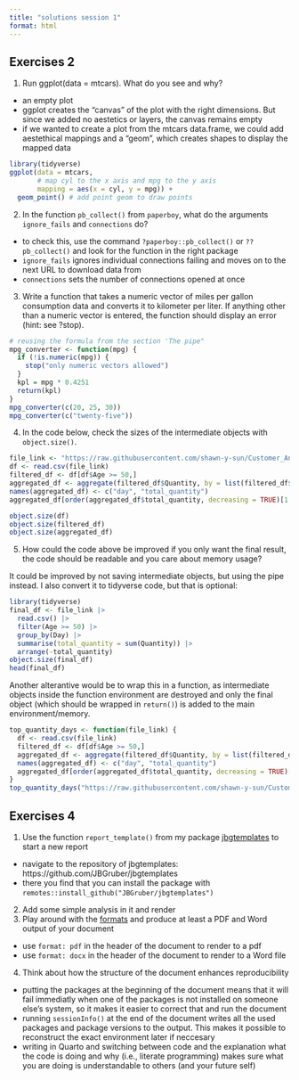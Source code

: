 ```yaml
---
title: "solutions session 1"
format: html
---
```


## Exercises 2

1. Run ggplot(data = mtcars). What do you see and why?

- an empty plot
- ggplot creates the "canvas" of the plot with the right dimensions. But since we added no aestetics or layers, the canvas remains empty
- if we wanted to create a plot from the mtcars data.frame, we could add aestethical mappings and a "geom", which creates shapes to display the mapped data

```r
library(tidyverse)
ggplot(data = mtcars, 
       # map cyl to the x axis and mpg to the y axis
       mapping = aes(x = cyl, y = mpg)) + 
  geom_point() # add point geom to draw points
```

2. In the function `pb_collect()` from `paperboy`, what do the arguments `ignore_fails` and `connections` do?

- to check this, use the command `?paperboy::pb_collect()` or `??pb_collect()` and look for the function in the right package
- `ignore_fails` ignores individual connections failing and moves on to the next URL to download data from
- `connections` sets the number of connections opened at once

3. Write a function that takes a numeric vector of miles per gallon consumption data and converts it to kilometer per liter. If anything other than a numeric vector is entered, the function should display an error (hint: see ?stop).

```r
# reusing the formula from the section 'The pipe"
mpg_converter <- function(mpg) {
  if (!is.numeric(mpg)) {
    stop("only numeric vectors allowed")
  }
  kpl = mpg * 0.4251
  return(kpl)
}
mpg_converter(c(20, 25, 30))
mpg_converter(c("twenty-five"))
```


4. In the code below, check the sizes of the intermediate objects with `object.size()`.

```r
file_link <- "https://raw.githubusercontent.com/shawn-y-sun/Customer_Analytics_Retail/main/purchase%20data.csv"
df <- read.csv(file_link)
filtered_df <- df[df$Age >= 50,]
aggregated_df <- aggregate(filtered_df$Quantity, by = list(filtered_df$Day), FUN = sum)
names(aggregated_df) <- c("day", "total_quantity")
aggregated_df[order(aggregated_df$total_quantity, decreasing = TRUE)[1:5],]
```

```r
object.size(df)
object.size(filtered_df)
object.size(aggregated_df)
```


5. How could the code above be improved if you only want the final result, the code should be readable and you care about memory usage?

It could be improved by not saving intermediate objects, but using the pipe instead.
I also convert it to tidyverse code, but that is optional:

```r
library(tidyverse)
final_df <- file_link |> 
  read.csv() |> 
  filter(Age >= 50) |> 
  group_by(Day) |> 
  summarise(total_quantity = sum(Quantity)) |> 
  arrange(-total_quantity)
object.size(final_df)
head(final_df)
```

Another alterantive would be to wrap this in a function, as intermediate objects inside the function environment are destroyed and only the final object (which should be wrapped in `return()`) is added to the main environment/memory.

```r
top_quantity_days <- function(file_link) {
  df <- read.csv(file_link)
  filtered_df <- df[df$Age >= 50,]
  aggregated_df <- aggregate(filtered_df$Quantity, by = list(filtered_df$Day), FUN = sum)
  names(aggregated_df) <- c("day", "total_quantity")
  aggregated_df[order(aggregated_df$total_quantity, decreasing = TRUE)[1:5],]
}
top_quantity_days("https://raw.githubusercontent.com/shawn-y-sun/Customer_Analytics_Retail/main/purchase%20data.csv")
```


## Exercises 4

1. Use the function `report_template()` from my package [jbgtemplates](https://github.com/JBGruber/jbgtemplates) to start a new report

- navigate to the repository of jbgtemplates: https://github.com/JBGruber/jbgtemplates
- there you find that you can install the package with `remotes::install_github("JBGruber/jbgtemplates")`

2. Add some simple analysis in it and render
3. Play around with the [formats](https://quarto.org/docs/output-formats/all-formats.html) and produce at least a PDF and Word output of your document

- use `format: pdf` in the header of the document to render to a pdf
- use `format: docx` in the header of the document to render to a Word file

4. Think about how the structure of the document enhances reproducibility

- putting the packages at the beginning of the document means that it will fail immediatly when one of the packages is not installed on someone else's system, so it makes it easier to correct that and run the document
- running `sessionInfo()` at the end of the document writes all the used packages and package versions to the output. This makes it possible to reconstruct the exact environment later if neccesary
- writing in Quarto and switching between code and the explanation what the code is doing and why (i.e., literate programming) makes sure what you are doing is understandable to others (and your future self)

